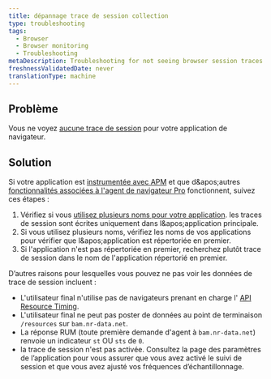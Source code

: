 ```yaml
---
title: dépannage trace de session collection
type: troubleshooting
tags:
  - Browser
  - Browser monitoring
  - Troubleshooting
metaDescription: Troubleshooting for not seeing browser session traces.
freshnessValidatedDate: never
translationType: machine
---
```


## Problème

Vous ne voyez [aucune trace de session](/docs/browser/new-relic-browser/browser-pro-features/session-traces-exploring-webpages-life-cycle) pour votre application de navigateur.

## Solution

Si votre application est [instrumentée avec APM](/docs/browser/new-relic-browser/installation-configuration/troubleshooting-browser-monitoring-installation) et que d&amp;apos;autres [fonctionnalités associées à l&apos;agent de navigateur Pro](/docs/browser/new-relic-browser/browser-pro-features) fonctionnent, suivez ces étapes :

1. Vérifiez si vous [utilisez plusieurs noms pour votre application](/docs/apm/new-relic-apm/installation-configuration/using-multiple-names-app). les traces de session sont écrites uniquement dans l&amp;apos;application principale.
2. Si vous utilisez plusieurs noms, vérifiez les noms de vos applications <InlinePopover type="apm" />pour vérifier que l&amp;apos;application est répertoriée en premier.
3. Si l&apos;application n&apos;est pas répertoriée en premier, recherchez plutôt trace de session dans le nom de l&apos;application répertorié en premier.

D’autres raisons pour lesquelles vous pouvez ne pas voir les données de trace de session incluent :

* L&apos;utilisateur final n&apos;utilise pas de navigateurs prenant en charge l&apos; [API Resource Timing](http://www.w3.org/TR/resource-timing/).
* L&apos;utilisateur final ne peut pas poster de données au point de terminaison `/resources` sur `bam.nr-data.net`.
* La réponse RUM (toute première demande d&apos;agent à `bam.nr-data.net`) renvoie un indicateur `st` OU `sts` de `0`.
* la trace de session n&apos;est pas activée. Consultez la page des paramètres de l’application pour vous assurer que vous avez activé le suivi de session et que vous avez ajusté vos fréquences d’échantillonnage.